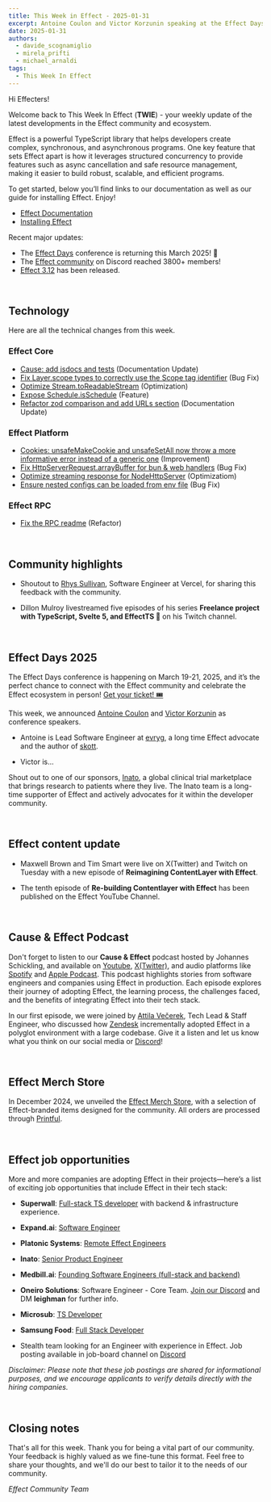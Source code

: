 ```yaml
---
title: This Week in Effect - 2025-01-31
excerpt: Antoine Coulon and Victor Korzunin speaking at the Effect Days. "Re-building Contentlayer with Effect (Part 12)" by Maxwell Brown and Tim Smart. Technical updates in Effect.
date: 2025-01-31
authors:
  - davide_scognamiglio
  - mirela_prifti
  - michael_arnaldi
tags:
  - This Week In Effect
---
```



Hi Effecters!

Welcome back to This Week In Effect (**TWIE**) - your weekly update of the latest developments in the Effect community and ecosystem.

Effect is a powerful TypeScript library that helps developers create complex, synchronous, and asynchronous programs. One key feature that sets Effect apart is how it leverages structured concurrency to provide features such as async cancellation and safe resource management, making it easier to build robust, scalable, and efficient programs.

To get started, below you’ll find links to our documentation as well as our guide for installing Effect. Enjoy!

- [Effect Documentation](/docs/getting-started/introduction/)
- [Installing Effect](/docs/getting-started/installation/)

Recent major updates:

- The [Effect Days](https://effect.website/events/effect-days) conference is returning this March 2025! 🎉
- The [Effect community](https://discord.gg/effect-ts) on Discord reached 3800+ members!
- [Effect 3.12](https://effect.website/blog/releases/effect/312) has been released.

&nbsp;
## Technology

Here are all the technical changes from this week.

### Effect Core
- [Cause: add jsdocs and tests](https://github.com/Effect-TS/effect/pull/4340) (Documentation Update)
- [Fix Layer.scope types to correctly use the Scope tag identifier](https://github.com/Effect-TS/effect/pull/4351) (Bug Fix)
- [Optimize Stream.toReadableStream](https://github.com/Effect-TS/effect/pull/4352) (Optimization)
- [Expose Schedule.isSchedule](https://github.com/Effect-TS/effect/pull/4344) (Feature)
- [Refactor zod comparison and add URLs section](https://github.com/Effect-TS/effect/pull/4358) (Documentation Update)


### Effect Platform
- [Cookies: unsafeMakeCookie and unsafeSetAll now throw a more informative error instead of a generic one](ttps://github.com/Effect-TS/effect/pull/4334) (Improvement)
- [Fix HttpServerRequest.arrayBuffer for bun & web handlers](https://github.com/Effect-TS/effect/pull/4353) (Bug Fix)
- [Optimize streaming response for NodeHttpServer](https://github.com/Effect-TS/effect/pull/4354) (Optimizatiom)
- [Ensure nested configs can be loaded from env file](https://github.com/Effect-TS/effect/pull/4360) (Bug Fix)

### Effect RPC
- [Fix the RPC readme](https://github.com/Effect-TS/effect/pull/4336) (Refactor)


&nbsp;
## Community highlights

- Shoutout to [Rhys Sullivan](https://x.com/rhyssullivan), Software Engineer at Vercel, for sharing this feedback with the community.
  <Tweet id="1884641962768453858" />

- Dillon Mulroy livestreamed five episodes of his series **Freelance project with TypeScript, Svelte 5, and EffectTS 🚀** on his Twitch channel.
  <TwitchPlayerNonInteractive video="2365003607" />

&nbsp;
## Effect Days 2025
The Effect Days conference is happening on March 19-21, 2025, and it’s the perfect chance to connect with the Effect community and celebrate the Effect ecosystem in person! [Get your ticket! 🎟️](https://effect.website/events/effect-days)
  <Tweet id="1875510026896597173" />

This week, we announced [Antoine Coulon](https://x.com/c9antoine) and [Victor Korzunin]() as conference speakers. 

- Antoine is Lead Software Engineer at [evryg](https://www.evryg.com/), a long time Effect advocate and the author of [skott](https://github.com/antoine-coulon/skott).
<Tweet id="1883851199772012635" />

- Victor is... 
<Tweet id="" />

Shout out to one of our sponsors, [Inato](https://inato.com/), a global clinical trial marketplace that brings research to patients where they live. The Inato team is a long-time supporter of Effect and actively advocates for it within the developer community.
  <Tweet id="1876251657811726345" />


&nbsp;
## Effect content update

- Maxwell Brown and Tim Smart were live on X(Twitter) and Twitch on Tuesday with a new episode of **Reimagining ContentLayer with Effect**.
<Tweet id="1884726155624014329" />

- The tenth episode of **Re-building Contentlayer with Effect** has been published on the Effect YouTube Channel.

  <YouTube
    id="https://www.youtube.com/embed/mELpYJWg8ic?si=z2MbyAZ7wTt-9afd"
    title="Re-building Contentlayer with Effect (Part 10)"
  />

&nbsp;
## Cause & Effect Podcast
Don't forget to listen to our **Cause & Effect** podcast hosted by Johannes Schickling, and available on [Youtube](https://www.youtube.com/@effect-ts), [X(Twitter)](https://x.com/EffectTS_/status/1861446144137531585), and audio platforms like [Spotify](https://open.spotify.com/episode/7Bkn7A8EXnoqWWmI0czAdz) and [Apple Podcast](https://podcasts.apple.com/us/podcast/cause-effect/id1781879869). This podcast highlights stories from software engineers and companies using Effect in production. Each episode explores their journey of adopting Effect, the learning process, the challenges faced, and the benefits of integrating Effect into their tech stack.

In our first episode, we were joined by [Attila Večerek](https://x.com/attilavecerek), Tech Lead & Staff Engineer, who discussed how [Zendesk](https://www.zendesk.com) incrementally adopted Effect in a polyglot environment with a large codebase. Give it a listen and let us know what you think on our social media or [Discord](https://discord.gg/effect-ts)!

<YouTube
  id="https://youtu.be/rNAqPHBQFEQ"
  title="Adopting Effect at Zendesk w/ Attila Večerek | Cause & Effect #1"
/>

&nbsp;
## Effect Merch Store
In December 2024, we unveiled the [Effect Merch Store](https://effect.website/merch), with a selection of Effect-branded items designed for the community. All orders are processed through [Printful](https://www.printful.com/).
  <Tweet id="1868605126862385238" />


&nbsp;
## Effect job opportunities

More and more companies are adopting Effect in their projects—here’s a list of exciting job opportunities that include Effect in their tech stack:

- **Superwall**: [Full-stack TS developer](https://twitter.com/jakemor/status/1854248980454228411) with backend & infrastructure experience.

- **Expand.ai**: [Software Engineer](https://twitter.com/getexpandai/status/1858674403430854823)

- **Platonic Systems**: [Remote Effect Engineers](https://twitter.com/platonicsystems/status/1861470819861311945)

- **Inato**: [Senior Product Engineer](https://jobs.lever.co/inato/2bbbe759-d4ce-4cc4-8267-8bc998189469)

- **Medbill.ai**: [Founding Software Engineers (full-stack and backend)](https://www.linkedin.com/posts/codingtom_medbill-ai-activity-7260092522708762624-N7TH)

- **Oneiro Solutions**: Software Engineer - Core Team. [Join our Discord](https://discord.com/channels/795981131316985866/796153351372275743) and DM **leighman** for further info.

- **Microsub**: [TS Developer](https://x.com/0xdownshift/status/1880013835878154510)

- **Samsung Food**: [Full Stack Developer](https://whisk.bamboohr.com/careers/110)

- Stealth team looking for an Engineer with experience in Effect. Job posting available in job-board channel on [Discord](https://discord.com/channels/795981131316985866/796153351372275743/1333146824852115518)

*Disclaimer: Please note that these job postings are shared for informational purposes, and we encourage applicants to verify details directly with the hiring companies.*


&nbsp;
## Closing notes

That's all for this week. Thank you for being a vital part of our community. Your feedback is highly valued as we fine-tune this format. Feel free to share your thoughts, and we'll do our best to tailor it to the needs of our community.

_Effect Community Team_
